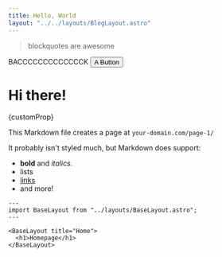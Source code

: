 ```yaml
---
title: Hello, World
layout: "../../layouts/BlogLayout.astro"
---
```




> blockquotes are awesome

<Link href="/blog">
BACCCCCCCCCCCCCK
</Link>

<Button client:load>
A Button
</Button>

# Hi there!

{customProp}

This Markdown file creates a page at `your-domain.com/page-1/`

It probably isn't styled much, but Markdown does support:

- **bold** and _italics._
- lists
- [links](https://astro.build)
- and more!

```astro
---
import BaseLayout from "../layouts/BaseLayout.astro";
---

<BaseLayout title="Home">
  <h1>Homepage</h1>
</BaseLayout>
```